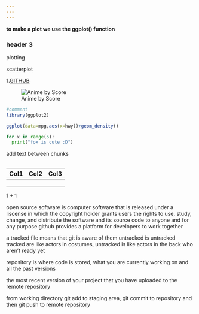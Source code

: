 ```yaml
---
---
---
```


**to make a plot we use the ggplot() function**

### header 3

plotting

scatterplot

1.[GITHUB](~/1_%20Intro_R/data/dataanime.csv)

![Anime by Score](images/animebyscorelab3.png)

```r
#comment
library(ggplot2)

ggplot(data=mpg,aes(x=hwy))+geom_density()
```

```python
for x in range(5):
  print("fox is cute :D")
```

add text between chunks

```r

```

| Col1 | Col2 | Col3 |
|------|------|------|
|      |      |      |
|      |      |      |
|      |      |      |

$1+1$

open source software is computer software that is released under a liscense in which the copyright holder grants users the rights to use, study, change, and distribute the software and its source code to anyone and for any purpose github provides a platform for developers to work together

a tracked file means that git is aware of them untracked is untracked tracked are like actors in costumes, untracked is like actors in the back who aren't ready yet

repository is where code is stored, what you are currently working on and all the past versions

the most recent version of your project that you have uploaded to the remote repository

from working directory git add to staging area, git commit to repository and then git push to remote repository
